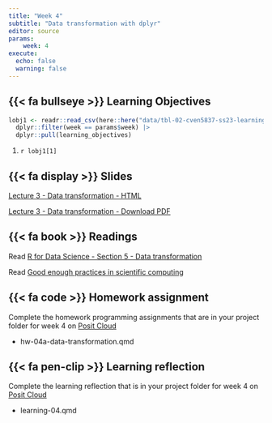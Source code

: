 ```yaml
---
title: "Week 4"
subtitle: "Data transformation with dplyr"
editor: source
params:
    week: 4
execute: 
  echo: false
  warning: false
---
```


<script defer data-domain="cven5837-ss23.github.io/website" src="https://plausible.io/js/plausible.js"></script>

## {{< fa bullseye >}} Learning Objectives

```r

lobj1 <- readr::read_csv(here::here("data/tbl-02-cven5837-ss23-learning-objectives.csv")) |> 
  dplyr::filter(week == params$week) |>
  dplyr::pull(learning_objectives)

```

1. `r lobj1[1]`

## {{< fa display >}} Slides

[Lecture 3 - Data transformation - HTML](/slides/lec-03-transformation.html) 

[Lecture 3 - Data transformation - Download PDF](https://github.com/cven5873-ss23/website/raw/main/slides/lec-03-transformation.pdf)

## {{< fa book >}} Readings

Read [R for Data Science - Section 5 - Data transformation](https://r4ds.had.co.nz/transform.html)  

Read [Good enough practices in scientific computing](https://journals.plos.org/ploscompbiol/article?id=10.1371/journal.pcbi.1005510)

## {{< fa code >}} Homework assignment 

Complete the homework programming assignments that are in your project folder for week 4 on [Posit Cloud](https://posit.cloud/spaces/381404/content/all)

- hw-04a-data-transformation.qmd 

## {{< fa pen-clip >}} Learning reflection

Complete the learning reflection that is in your project folder for week 4 on [Posit Cloud](https://posit.cloud/spaces/381404/content/all)

- learning-04.qmd
